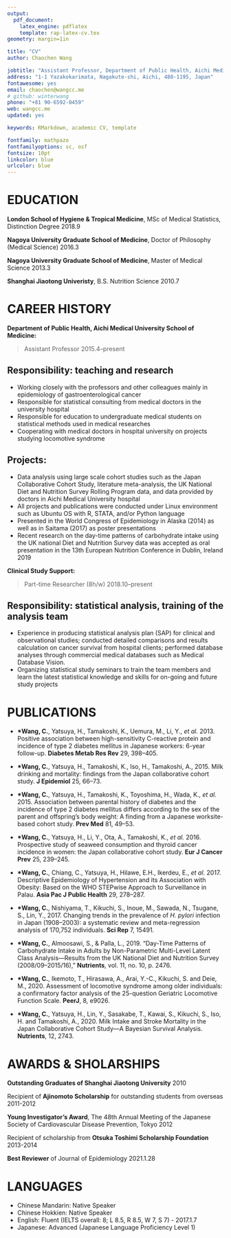 ```yaml
---
output: 
  pdf_document:
    latex_engine: pdflatex
    template: rap-latex-cv.tex
geometry: margin=1in

title: "CV"
author: Chaochen Wang

jobtitle: "Assistant Professor, Department of Public Health, Aichi Medical University"
address: "1-1 Yazakokarimata, Nagakute-shi, Aichi, 480-1195, Japan"
fontawesome: yes
email: chaochen@wangcc.me
# github: winterwang 
phone: "+81 90-6592-0459"
web: wangcc.me
updated: yes

keywords: RMarkdown, academic CV, template

fontfamily: mathpazo
fontfamilyoptions: sc, osf
fontsize: 10pt
linkcolor: blue
urlcolor: blue
---
```


# EDUCATION

**London School of Hygiene & Tropical Medicine**, MSc of Medical Statistics, Distinction Degree \hfill 2018.9

**Nagoya University Graduate School of Medicine**, Doctor of Philosophy (Medical Science) \hfill  2016.3  

**Nagoya University Graduate School of Medicine**, Master of Medical Science \hfill 2013.3  

**Shanghai Jiaotong Univeristy**, B.S. Nutrition Science \hfill 2010.7  

<!-- # EMPLOYMENT -->
# CAREER HISTORY


**Department of Public Health, Aichi Medical University School of Medicine:**

 > Assistant Professor \hfill 2015.4--present


## Responsibility: teaching and research

-	Working closely with the professors and other colleagues mainly in epidemiology of gastroenterological cancer
-	Responsible for statistical consulting from medical doctors in the university hospital
-	Responsible for education to undergraduate medical students on statistical methods used in medical researches
-	Cooperating with medical doctors in hospital university on projects studying locomotive syndrome

## Projects: 
-	Data analysis using large scale cohort studies such as the Japan Collaborative Cohort Study, literature meta-analysis, the UK National Diet and Nutrition Survey Rolling Program data, and data provided by doctors in Aichi Medical University hospital
-	All projects and publications were conducted under Linux environment such as Ubuntu OS with R, STATA, and/or Python language
-	Presented in the World Congress of Epidemiology in Alaska (2014) as well as in Saitama (2017) as poster presentations
-	Recent research on the day-time patterns of carbohydrate intake using the UK national Diet and Nutrition Survey data was accepted as oral presentation in the 13th European Nutrition Conference in Dublin, Ireland 2019



**Clinical Study Support:**
  
 > Part-time Researcher (8h/w) \hfill 2018.10--present


## Responsibility: statistical analysis, training of the analysis team
-	Experience in producing statistical analysis plan (SAP) for clinical and observational studies; conducted detailed comparisons and results calculation on cancer survival from hospital clients; performed database analyses through commercial medical databases such as Medical Database Vision.
-	Organizing statistical study seminars to train the team members and learn the latest statistical knowledge and skills for on-going and future study projects


<!-- **Department of Public Health, Fujita Health University School of Medicine:** -->

<!--  > Research Assistant \hfill 2013.4--2015.3 -->

<!-- **Department of Public Health and Health Systems, Nagoya University Graduate School of Medicine** -->

<!--  > Research Assistant \hfill 2013.4--2015.3 -->




<!-- # CERTIFICATES -->

<!-- **[Convolutional Neural Networks](https://www.coursera.org/account/accomplishments/certificate/FKNCMLGT2Z8C)** -->
<!-- \hfill July 31, 2019 -->

<!--  > by [Andrew Ng](https://www.andrewng.org/), Adjunct Professor of Computer Science at Stanford University, founder of deeplearning.ai on Coursera. -->

<!-- **[Improving Deep Neural Networks: Hyperparameter tuning, Regularization and Optimization](https://www.coursera.org/account/accomplishments/certificate/MMCWAQRTWYL3)**  -->

<!--  \hfill April 12, 2019  -->

<!--  > by [Andrew Ng](https://www.andrewng.org/), Adjunct Professor of Computer Science at Stanford University, founder of deeplearning.ai on Coursera.  -->

<!-- **[Neural Networks and Deep Learning (Python)](https://www.coursera.org/account/accomplishments/certificate/GXEC87BNVR5S)**  \hfill March 30, 2019 -->

<!--  > by [Andrew Ng](https://www.andrewng.org/), Adjunct Professor of Computer Science at Stanford University, founder of deeplearning.ai on Coursera.  -->

<!-- **[Computing for Data Analysis (R)](https://www.coursera.org/api/legacyCertificates.v1/spark/statementOfAccomplishment/970404~300156/pdf)** \hfill April 17, 2013 -->

<!--  > by [Roger D. Peng](http://www.biostat.jhsph.edu/~rpeng/), PhD. Department of Biostatistics, -->
<!-- Johns Hopkins Bloomberg School of Public Health  -->


<!-- # TEACHING -->

<!-- *Instructor for 2nd and 3rd year undergraduate students* \hfill 2016.4--6 -->

<!-- > Through small group seminars and discussions, I teach very basic knowledge of statistics, epidemiology, and methods of literature retrival (PubMed, Web of Science etc.). I am also a tutor during the social medical practical training (mainly about evidence based medicine, EBM) for the undergraduate students. (http://rpubs.com/winterwang/introduction) (http://wangcc.me/Epi_exercise/slides.html#/) -->

<!-- *Lecturer for 3rd year undergraduate students* \hfill 2017.4 -->

<!-- > I gave 3rd students a lecture on Nutritional Epidemiology. (http://wangcc.me/slides417/) -->

<!-- # PROFESSIONAL AFFILIATIONS -->

<!-- Member of:  -->

<!-- - International Epidemiological Association  -->

<!-- - Japan Epidemiological Association -->

<!-- <!-- - The Japanese Society for *Helicobacter* Research --> 

<!-- - Japanese Society of Computational Statistics -->



# PUBLICATIONS

- **\*Wang, C.**, Yatsuya, H., Tamakoshi, K., Uemura, M., Li, Y., *et al.* 2013. Positive association between high-sensitivity C-reactive protein and incidence of type 2 diabetes mellitus in Japanese workers: 6-year follow-up. **Diabetes Metab Res Rev** 29, 398–405. 

<!-- 2. Uemura, M, Yatsuya, H., Tamakoshi, K., Li, Y., **\*Wang, C.**, *et al.* 2014. Association between five dietary health metrics of the American Heart Association and results of health checkups in a cross-sectional study of Japanese workers. **J J Cardiol Dis Prev** 49, 11. [Article in Japanese] -->

<!-- 3. Yatsuya, H., Li, Y., Hilawe, E.H., Ota, A., **\*Wang, C.**, *et al.* 2014. Global trend in overweight and obesity and its association with cardiovascular disease incidence. **Circ J** 78, 2807–2818. doi:10.1253/circj.CJ-14-0850 -->

<!-- 4. Yatsuya, H., Nihashi, T., Li, Y., Hotta, Y., Matsushita, K., Muramatsu, T., Otsuka, R., Matsunaga, M., Yamashita, K., **\*Wang, C.**, *et al.* 2014. Independent association of liver fat accumulation with insulin resistance. **Obes Res Clin Pract** 8, e350-355. doi:10.1016/j.orcp.2013.08.002 -->

<!-- 5. Uemura, M., Yatsuya, H., Hilawe, E.H., Li, Y., **\*Wang, C.**, *et al.* 2015. Breakfast skipping is positively associated with incidence of type 2 diabetes mellitus: evidence from the Aichi workers’ cohort study. **J Epidemiol** 25, 351–358. doi:10.2188/jea.JE20140109 -->

- **\*Wang, C.**, Yatsuya, H., Tamakoshi, K., Iso, H., Tamakoshi, A., 2015. Milk drinking and mortality: findings from the Japan collaborative cohort study. **J Epidemiol** 25, 66–73.

- **\*Wang, C.**, Yatsuya, H., Tamakoshi, K., Toyoshima, H., Wada, K., *et al.* 2015. Association between parental history of diabetes and the incidence of type 2 diabetes mellitus differs according to the sex of the parent and offspring’s body weight: A finding from a Japanese worksite-based cohort study. **Prev Med** 81, 49–53.

<!-- 8. Hilawe, E.H., Yatsuya, H., Li, Y., Uemura, M., **\*Wang, C.**, *et al.* 2015. Smoking and Diabetes: Is the Association Mediated by Adiponectin, Leptin, or C-reactive Protein? **J Epidemiol** 25, 99–109. doi:10.2188/jea.JE20140055 -->

<!-- 9. Sawada, T., Nishiyama, T., Kikuchi, N., **\*Wang, C.**, *et al.* 2016. The influence of personality and perceived stress on the development of breast cancer: 20-year follow-up of 29,098 Japanese women. **Sci Rep** 6, 32559. doi:10.1038/srep32559 -->

- **\*Wang, C.**, Yatsuya, H., Li, Y., Ota, A., Tamakoshi, K., *et al.* 2016. Prospective study of seaweed consumption and thyroid cancer incidence in women: the Japan collaborative cohort study. **Eur J Cancer Prev** 25, 239–245.

<!-- 11. Lin, Y., Totsuka, Y., Shan, B., **\*Wang, C.**, Wei, W., *et al.* 2016. Esophageal cancer in high-risk areas of China: research progress and challenges. **Ann Epidemiol** doi:10.1016/j.annepidem.2016.11.004 -->

<!-- 12. Hilawe, E.H., Chiang, C., Yatsuya, H., **\*Wang, C.**, Ikerdeu, E., *et al.* 2016. Prevalence and predictors of prediabetes and diabetes among adults in Palau: population-based national STEPS survey. **Nagoya J Med Sci** 78, 475-483. doi:10.18999/nagjms.78.4.475 -->

<!-- 13. Kikuchi, N., Nishiyama, T., Sawada, T., **\*Wang, C.**, Lin, Y., Watanabe, Y., *et al.* 2017. Perceived Stress and Colorectal Cancer Incidence: The Japan Collaborative Cohort Study. **Sci Rep** 7, 40363. doi:10.1038/srep40363 -->

- **\*Wang, C.**, Chiang, C., Yatsuya, H., Hilawe, E.H., Ikerdeu, E., *et al.* 2017. Descriptive Epidemiology of Hypertension and its Association with Obesity: Based on the WHO STEPwise Approach to Surveillance in Palau. **Asia Pac J Public Health** 29, 278–287.

<!-- 15. Okuda, M., Mabe, K., Lin, Y., **\*Wang, C.**, Taniguchi, Y., *et al.* 2017. Rapid urine antibody test for Helicobacter pylori infection in adolescents. **Pediatr Int** 59, 798–802. https://doi.org/10.1111/ped.13286 -->

<!-- 13. Matsunaga, M., Yatsuya, H., Iso, H., Yamashita, K., Li, Y., Yamagishi, K., Tanabe, N., Wada, Y., **\*Wang, C.**, Ota, A., *et al.* 2017. Similarities and differences between coronary heart disease and stroke in the associations with cardiovascular risk factors: The Japan Collaborative Cohort Study. **Atherosclerosis** 261, 124-130. https://doi.org/10.1016/j.atherosclerosis.2017.03.003 -->

- **\*Wang, C.**, Nishiyama, T., Kikuchi, S., Inoue, M., Sawada, N., Tsugane, S., Lin, Y., 2017. Changing trends in the prevalence of *H. pylori* infection in Japan (1908–2003): a systematic review and meta-regression analysis of 170,752 individuals.  **Sci Rep** 7, 15491. 

<!-- 17. Nakatochi, M., Lin, Y., Ito, H., Hara, K., Kinoshita, F., Kobayashi, Y., Ishii, H., Ozaka, M., Sasaki, T., Sasahira, N., Morimoto, M., Kobayashi, S., Ueno, M., Ohkawa, S., Egawa, N., Kuruma, S., Mori, M., Nakao, H., **\*Wang, C.**, Nishiyama, T., Kawaguchi, T., Takahashi, M., Matsuda, F., Kikuchi, S., Matsuo, K., 2018. Prediction model for pancreatic cancer risk in the general Japanese population. **PLOS ONE** 13, e0203386. https://doi.org/10.1371/journal.pone.0203386 -->

<!-- 18. Nishiyama, T., Nakatochi, M., Goto, A., Iwasaki, M., Hachiya, T., Sutoh, Y., Shimizu, A., **\*Wang, C.**, Tanaka, H., Watanabe, M., Hosono, A., Tamai, Y., Yamada, T., Yamaji, T.,*et al.* 2019. Genome-wide association meta-analysis and Mendelian randomization analysis confirm ALDH2 influencing on sleep duration in the Japanese population. **Sleep** zsz046, https://doi.org/10.1093/sleep/zsz046 -->

<!-- 19. Okuda, M., Lin, Y., **\*Wang, C.**, Kakiuch, T., Kikuchi S., 2019. Metronidazole for *Helicobacter* pylori eradication therapy among children and adolescents in Japan: overcoming controversies and concerns. **Helicobacter** 2019 Mar 15:e12575. https://doi.org/10.1111/hel.12575  -->

<!-- 20. **\*Wang, C.**, Almoosawi, S., & Palla, L. (2019). The day-time patterns of carbohydrate intake in the UK adults – results from the NDNS RP (2008-16). **Proceedings of the Nutrition Society**, 78(OCE1), E30. doi:10.1017/S002966511900034X -->

<!-- 21. **\*Wang, C.**, Almoosawi, S. & Palla, L. (2019). Day-Time Patterns of Carbohydrate Intake in Adults by Non-Parametric Multi-Level Latent Class Analysis—Results from the UK National Diet and Nutrition Survey (2008/09--2015/16). **Nutrients**, Multidisciplinary Digital Publishing Institute, 2019, 11, 2476. https://doi.org/10.3390/nu11102476 -->

- **\*Wang, C.**, Almoosawi, S., & Palla, L., 2019. “Day-Time Patterns of Carbohydrate Intake in Adults by Non-Parametric Multi-Level Latent Class Analysis—Results from the UK National Diet and Nutrition Survey (2008/09--2015/16),” **Nutrients**, vol. 11, no. 10, p. 2476. 

- **\*Wang, C.**, Ikemoto, T., Hirasawa, A., Arai, Y.-C., Kikuchi, S. and Deie, M., 2020. Assessment of locomotive syndrome among older individuals: a confirmatory factor analysis of the 25-question Geriatric Locomotive Function Scale. **PeerJ**, 8, e9026. 

- **\*Wang, C.**, Yatsuya, H., Lin, Y., Sasakabe, T., Kawai, S., Kikuchi, S., Iso, H. and Tamakoshi, A., 2020. Milk Intake and Stroke Mortality in the Japan Collaborative Cohort Study—A Bayesian Survival Analysis. **Nutrients**, 12, 2743. 

<!-- # PRESENTATIONS -->

<!-- **2011**   -->

<!-- **\*Wang, C.**, *et al.* "Positive association between blood C3 level and liver fat content quantified by 1H magnetic resonance spectroscopy in Japanese men" The 9th International Symposium on In Vivo Body Composition Studies, Hangzhou 21-24 May. (http://wangcc.me/files/2011_Hangzhou_C3.pdf) -->

<!-- **2012** -->

<!-- **\*Wang, C.**, *et al.* "Association between C-reactive Protein and Incidence of Type-2 Diabetes in a Japanese Worksite-based Cohort" The 22nd Annual Scientific Meeting of the Japan Epidemiological Association. (https://wangcc.me/files/2012_JEA_abstract.pdf) -->


<!-- **2013** -->

<!-- **\*Wang, C.**, *et al.* "Seaweed intake and the risk of thyroid cancer in women: The Japan Collaborative Cohort Study", The 72th Annual Meeting of Japanese Society of Public Health, Tsu 23-25 October. (http://wangcc.me/files/Seaweed_thyroid.pdf) [in Japanese] -->

<!-- **2014** -->

<!-- **\*Wang, C.**, *et al.* "Associations of parental history of diabetes mellitus with the offspring's incidence is modified by offspring's body weight, findings from a Japanese worksite-based cohort", The 20th IEA World Congress of Epidemiology, Anchorage 17--21 August. (http://wangcc.me/files/2014_IEA.pdf) -->

<!-- **2016**  -->

<!-- **\*Wang, C.** "Assessment of the rapid urine antibody test for *Helicobacter pylori* infection in adolescents" Annual Team Meeting of Research for the Prevention of Gastric Cancer in Japan, Sapporo 15 January. (http://rpubs.com/winterwang/sapporo) [in Japanese] -->

<!-- **\*Wang, C.**, "Metronidazole: Side effects and Safety", The 22nd Annual Meeting of the Japanese Society for *Helicobacter* Research, Beppu 24--26 June. (http://wangcc.me/metronidazole) -->

<!-- **2017** -->

<!-- **\*Wang, C.**, "Prevalence of *H.pylori* infection in Japan by birth cohort, from 1908 to 2003 -- a systematic review and meta-regression analysis" The 21th IEA World Congress of Epidemiology, Saitama, Japan 19--22 August. -->

<!-- **2018** -->

<!-- **\*Wang, C.**, "The day-time patterns of carbohydrate intake in the UK adults - results from the NDNS RP (2008-16)", the Nutrition Society Winter Conference 2018, London, UK 4--5 December. -->

<!-- **2019** -->

<!-- **\*Wang, C.**, "The day-time patterns of carbohydrate intake in the UK adults – results from the NDNS RP (2008/09-15/16) updated" The 29th Annual Scientific Meeting of the Japan Epidemiological Association, Tokyo, Japan 30 January --1 February. -->

<!-- **2020** -->

<!-- **\*Wang, C.**, "Associations between food groups and eating time slots by diabetes status in UK adults". The 30th Annual Scientific Meeting of the Japan Epidemiological Association, Kyoto, Japan, 21st, Feb, O-024. -->


# AWARDS & SHOLARSHIPS

**Outstanding Graduates of Shanghai Jiaotong University** \hfill 2010

Recipient of **Ajinomoto Scholarship** for outstanding students from overseas \hfill 2011-2012

**Young Investigator's Award**, The 48th Annual Meeting of the Japanese Society of Cardiovascular Disease Prevention, Tokyo  \hfill  2012

Recipient of scholarship from **Otsuka Toshimi Scholarship Foundation** \hfill 2013-2014

**Best Reviewer** of Journal of Epidemiology  \hfill 2021.1.28


# LANGUAGES  

  - Chinese Mandarin: Native Speaker
  - Chinese Hokkien: Native Speaker
  - English: Fluent (IELTS overall: 8; L 8.5, R 8.5, W 7, S 7) - 2017.1.7
  - Japanese: Advanced (Japanese Language Proficiency Level 1)
